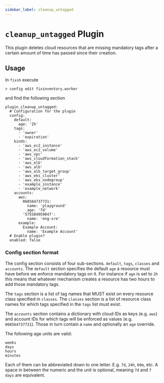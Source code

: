 ```yaml
---
sidebar_label: cleanup_untagged
---
```


# `cleanup_untagged` Plugin

This plugin deletes cloud resources that are missing mandatory tags after a certain amount of time has passed since their creation.

## Usage

In `fixsh` execute

```
> config edit fixinventory.worker
```

and find the following section

```
plugin_cleanup_untagged:
  # Configuration for the plugin
  config:
    default:
      age: '2h'
    tags:
      - 'owner'
      - 'expiration'
    kinds:
      - 'aws_ec2_instance'
      - 'aws_ec2_volume'
      - 'aws_vpc'
      - 'aws_cloudformation_stack'
      - 'aws_elb'
      - 'aws_alb'
      - 'aws_alb_target_group'
      - 'aws_eks_cluster'
      - 'aws_eks_nodegroup'
      - 'example_instance'
      - 'example_network'
    accounts:
      aws:
        068564737731:
          name: 'playground'
          age: '7d'
        '575584959047':
          name: 'eng-sre'
      example:
        Example Account:
          name: 'Example Account'
  # Enable plugin?
  enabled: false
```

### Config section format

The config section consists of four sub-sections. `default`, `tags`, `classes` and `accounts`. The `default` section specifies the default `age` a resource must have before we enforce mandatory tags on it. For instance if `age` is set to `2h` this means that whatever mechanism creates a resource has two hours to add those mandatory tags.

The `tags` section is a list of tag names that MUST exist on every resource class specified in `classes`. The `classes` section is a list of resource class names for which tags specified in the `tags` list must exist.

The `accounts` section contains a dictionary with cloud IDs as keys (e.g. `aws`) and account IDs for which tags will be enforced as values (e.g. `068564737731`). Those in turn contain a `name` and optionally an `age` override.

The following age units are valid:

```
weeks
days
hours
minutes
```

Each of them can be abbreviated down to one letter. E.g. `7d`, `24h`, `60m`, etc. A space in between the numeric and the unit is optional, meaning `7d` and `7 days` are equivalent.
